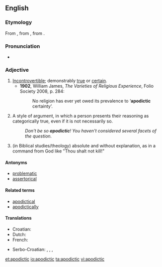 {{wikipedia}}
==English==

===Etymology===
From {{etyl|la}} {{term|apodicticus|apodīcticus}}, from {{etyl|grc}} {{term|ἀποδεικτός||demonstrable|sc=polytonic}}, from {{term|ἀποδείκνυμι||demonstrate|sc=polytonic}}.

===Pronunciation===
* {{a|UK}} {{IPA|/apə(ʊ)ˈdɪktɪk/}}

===Adjective===
{{en-adj}}

# [[incontrovertible|Incontrovertible]]; demonstrably [[true]] or [[certain]].
#* '''1902''', William James, ''The Varieties of Religious Experience'', Folio Society 2008, p. 284:
#*: No religion has ever yet owed its prevalence to ‘'''apodictic''' certainty’.
# A style of argument, in which a person presents their reasoning as categorically true, even if it is not necessarily so.
#: ''Don't be so '''apodictic'''! You haven't considered several facets of the question.''
# (in Biblical studies/theology) absolute and without explanation, as in a command from God like "Thou shalt not kill!"

====Antonyms====
* [[problematic]]
* [[assertorical]]

====Related terms====
* [[apodictical]]
* [[apodictically]]

====Translations====
{{trans-top|incontrovertible}}
* Croatian: {{t-|hr|apodiktičan}}
* Dutch: {{t|nl|apodictisch}}
* French: {{t|fr|apodictique|m|f}}
{{trans-mid}}
* Serbo-Croatian: {{t|sh|nepobitno|xs=Serbo-Croatian}},  {{t|sh|apodiktično|xs=Serbo-Croatian}},  {{t|sh|neporecivo|xs=Serbo-Croatian}},  {{t|sh|neoborivo|xs=Serbo-Croatian}}
{{trans-bottom}}

[[et:apodictic]]
[[io:apodictic]]
[[ta:apodictic]]
[[vi:apodictic]]